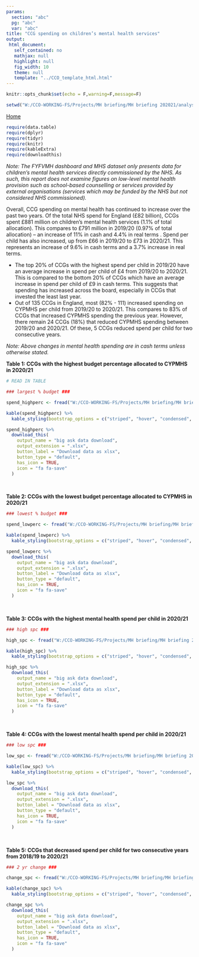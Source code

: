 ```yaml
---
params:
  section: "abc"
  pg: "abc"
  var: "abc"
title: "CCG spending on children’s mental health services"
output: 
 html_document: 
   self_contained: no
   mathjax: null
   highlight: null
   fig_width: 10
   theme: null
   template: "../CCO_template_html.html"
---
```


```r

knitr::opts_chunk$set(echo = F,warning=F,message=F)

setwd("W:/CCO-WORKING-FS/Projects/MH briefing/MH briefing 202021/analysis/spend")

```

<link rel="stylesheet" href="W:/CCO-WORKING-FS/Projects/MH briefing/MH briefing 202021/analysis//styles.css" type="text/css" />

<a href="../../index.html">Home</a></li>

```r

require(data.table)
require(dplyr)
require(tidyr)
require(knitr)
require(kableExtra)
require(downloadthis)

```

<script src="extra_js.js"></script>

*Note: The FYFVMH dashboard and MHS dataset only presents data for children’s mental health services directly commissioned by the NHS. As such, this report does not examine figures on low-level mental health provision such as school-based counselling or services provided by external organisations (services which may be funded by the NHS but not considered NHS commissioned).*

Overall, CCG spending on mental health has continued to increase over the past two years. Of the total NHS spend for England (£82 billion), CCGs spent £881 million on children’s mental health services (1.1% of total allocation). This compares to £791 million in 2019/20 (0.97% of total allocation) – an increase of 11% in cash and 4.4% in real terms . Spend per child has also increased, up from £66 in 2019/20 to £73 in 2020/21. This represents an increase of 9.6% in cash terms and a 3.7% increase in real terms. 

* The top 20% of CCGs with the highest spend per child in 2019/20 have an average increase in spend per child of £4 from 2019/20 to 2020/21. This is compared to the bottom 20% of CCGs which have an average increase in spend per child of £9 in cash terms. This suggests that spending has increased across the board, especially in CCGs that invested the least last year.
* Out of 135 CCGs in England, most (82% - 111) increased spending on CYPMHS per child from 2019/20 to 2020/21. This compares to 83% of CCGs that increased CYPMHS spending the previous year. However, there remain 24 CCGs (18%) that reduced CYPMHS spending between 2019/20 and 2020/21. Of these, 5 CCGs reduced spend per child for two consecutive years.

*Note: Above changes in mental health spending are in cash terms unless otherwise stated.*

**Table 1: CCGs with the highest budget percentage allocated to CYPMHS in 2020/21**

```r

# READ IN TABLE

### largest % budget ###

spend_highperc <- fread("W:/CCO-WORKING-FS/Projects/MH briefing/MH briefing 202021/analysis/tables/t1_spend_highperc.csv")

kable(spend_highperc) %>%
  kable_styling(bootstrap_options = c("striped", "hover", "condensed", "responsive")) 

spend_highperc %>%
  download_this(
    output_name = "big ask data download",
    output_extension = ".xlsx",
    button_label = "Download data as xlsx",
    button_type = "default",
    has_icon = TRUE,
    icon = "fa fa-save"
  )
```
<br/>

**Table 2: CCGs with the lowest budget percentage allocated to CYPMHS in 2020/21**

```r

### lowest % budget ###

spend_lowperc <- fread("W:/CCO-WORKING-FS/Projects/MH briefing/MH briefing 202021/analysis/tables/t2_spend_lowperc.csv")

kable(spend_lowperc) %>%
  kable_styling(bootstrap_options = c("striped", "hover", "condensed", "responsive")) 

spend_lowperc %>%
  download_this(
    output_name = "big ask data download",
    output_extension = ".xlsx",
    button_label = "Download data as xlsx",
    button_type = "default",
    has_icon = TRUE,
    icon = "fa fa-save"
  )

```
<br/>

**Table 3: CCGs with the highest mental health spend per child in 2020/21**

```r

### high spc ###

high_spc <- fread("W:/CCO-WORKING-FS/Projects/MH briefing/MH briefing 202021/analysis/tables/t3_spend_highspc.csv")

kable(high_spc) %>%
  kable_styling(bootstrap_options = c("striped", "hover", "condensed", "responsive")) 

high_spc %>%
  download_this(
    output_name = "big ask data download",
    output_extension = ".xlsx",
    button_label = "Download data as xlsx",
    button_type = "default",
    has_icon = TRUE,
    icon = "fa fa-save"
  )

```
<br/>

**Table 4: CCGs with the lowest mental health spend per child in 2020/21**

```r

### low spc ###

low_spc <- fread("W:/CCO-WORKING-FS/Projects/MH briefing/MH briefing 202021/analysis/tables/t4_spend_lowspc.csv")

kable(low_spc) %>%
  kable_styling(bootstrap_options = c("striped", "hover", "condensed", "responsive")) 

low_spc %>%
  download_this(
    output_name = "big ask data download",
    output_extension = ".xlsx",
    button_label = "Download data as xlsx",
    button_type = "default",
    has_icon = TRUE,
    icon = "fa fa-save"
  )

```
<br/>

**Table 5: CCGs that decreased spend per child for two consecutive years from 2018/19 to 2020/21**

```r

### 2 yr change ###

change_spc <- fread("W:/CCO-WORKING-FS/Projects/MH briefing/MH briefing 202021/analysis/tables/t5_spend_2yrchange.csv")

kable(change_spc) %>%
  kable_styling(bootstrap_options = c("striped", "hover", "condensed", "responsive")) 

change_spc %>%
  download_this(
    output_name = "big ask data download",
    output_extension = ".xlsx",
    button_label = "Download data as xlsx",
    button_type = "default",
    has_icon = TRUE,
    icon = "fa fa-save"
  )

```